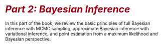 # <i style="font-size: 110%; color:#990017;">Part 2:  Bayesian Inference</i> {-}

In this part of the book, we review the basic principles of full
Bayesian inference with MCMC sampling, approximate Bayesian inference
with variational inference, and point estimation from a maximum
likelihood and Bayesian perspective.
